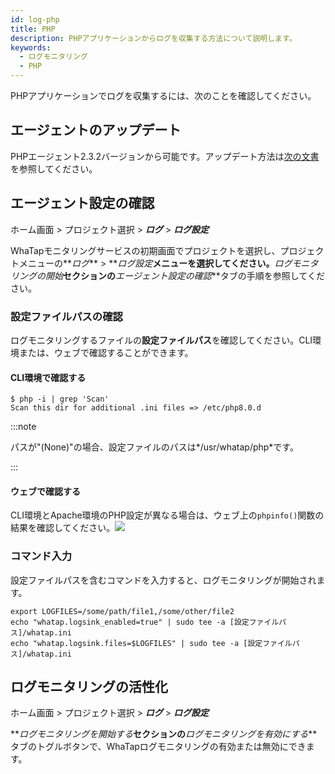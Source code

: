 ```yaml
---
id: log-php
title: PHP
description: PHPアプリケーションからログを収集する方法について説明します。
keywords:
  - ログモニタリング
  - PHP
---
```


PHPアプリケーションでログを収集するには、次のことを確認してください。

## エージェントのアップデート

PHPエージェント2.3.2バージョンから可能です。アップデート方法は[次の文書](../php/agent-update)を参照してください。

## エージェント設定の確認

ホーム画面 > プロジェクト選択 > **_ログ_** > **_ログ設定_**

WhaTapモニタリングサービスの初期画面でプロジェクトを選択し、プロジェクトメニューの**_ログ_** > **_ログ設定_**メニューを選択してください。**_ログモニタリングの開始_**セクションの**_エージェント設定の確認_**タブの手順を参照してください。

### 設定ファイルパスの確認

ログモニタリングするファイルの**設定ファイルパス**を確認してください。CLI環境または、ウェブで確認することができます。

#### CLI環境で確認する

```shell
$ php -i | grep 'Scan'
Scan this dir for additional .ini files => /etc/php8.0.d
```

:::note

パスが"(None)"の場合、設定ファイルのパスは*/usr/whatap/php*です。

:::

#### ウェブで確認する

CLI環境とApache環境のPHP設定が異なる場合は、ウェブ上の`phpinfo()`関数の結果を確認してください。![](https://img.whatap.io/media/images/check_phpinfo.png)

### コマンド入力

設定ファイルパスを含むコマンドを入力すると、ログモニタリングが開始されます。

```shell
export LOGFILES=/some/path/file1,/some/other/file2
echo "whatap.logsink_enabled=true" | sudo tee -a [設定ファイルパス]/whatap.ini
echo "whatap.logsink.files=$LOGFILES" | sudo tee -a [設定ファイルパス]/whatap.ini
```

## ログモニタリングの活性化

ホーム画面 > プロジェクト選択 > **_ログ_** > **_ログ設定_**

**_ログモニタリングを開始する_**セクションの**_ログモニタリングを有効にする_**タブのトグルボタンで、WhaTapログモニタリングの有効または無効にできます。 


<Logjavastart />


<Logactivenote />
